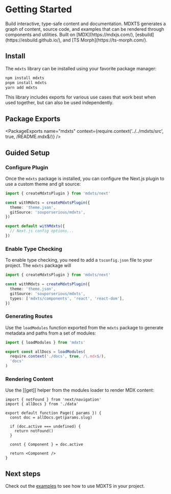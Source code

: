 # Getting Started

<Summary>
  Build interactive, type-safe content and documentation. MDXTS generates a
  graph of content, source code, and examples that can be rendered through
  components and utilities. Built on [MDX](https://mdxjs.com/),
  [esbuild](https://esbuild.github.io/), and [TS Morph](https://ts-morph.com/).
</Summary>

## Install

The `mdxts` library can be installed using your favorite package manager:

```bash
npm install mdxts
pnpm install mdxts
yarn add mdxts
```

This library includes exports for various use cases that work best when used together, but can also be used independently.

## Package Exports

<PackageExports
  name="mdxts"
  context={require.context('../../mdxts/src', true, /README\.mdx$/)}
/>

## Guided Setup

### Configure Plugin

Once the `mdxts` package is installed, you can configure the Next.js plugin to use a custom theme and git source:

```ts filename="next.config.ts"
import { createMdxtsPlugin } from 'mdxts/next'

const withMdxts = createMdxtsPlugin({
  theme: 'theme.json',
  gitSource: 'souporserious/mdxts',
})

export default withMdxts({
  // Next.js config options...
})
```

### Enable Type Checking

To enable type checking, you need to add a `tsconfig.json` file to your project. The `mdxts` package will

```ts filename="next.config.ts"
import { createMdxtsPlugin } from 'mdxts/next'

const withMdxts = createMdxtsPlugin({
  theme: 'theme.json',
  gitSource: 'souporserious/mdxts',
  types: ['mdxts/components', 'react', 'react-dom'],
})
```

### Generating Routes

Use the `loadModules` function exported from the `mdxts` package to generate metadata and paths from a set of modules:

```ts filename="data.ts"
import { loadModules } from 'mdxts'

export const allDocs = loadModules(
  require.context('./docs', true, /\.mdx$/),
  'docs'
)
```

### Rendering Content

Use the [[get]] helper from the modules loader to render MDX content:

```tsx filename="page.tsx"
import { notFound } from 'next/navigation'
import { allDocs } from './data'

export default function Page({ params }) {
  const doc = allDocs.get(params.slug)

  if (doc.active === undefined) {
    return notFound()
  }

  const { Component } = doc.active

  return <Component />
}
```

## Next steps

Check out the [examples](./examples) to see how to use MDXTS in your project.
